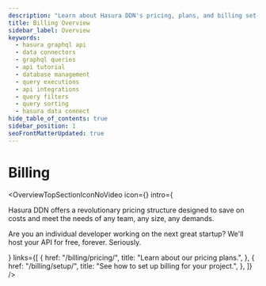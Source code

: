 ```yaml
---
description: "Learn about Hasura DDN's pricing, plans, and billing set-up."
title: Billing Overview
sidebar_label: Overview
keywords:
  - hasura graphql api
  - data connectors
  - graphql queries
  - api tutorial
  - database management
  - query executions
  - api integrations
  - query filters
  - query sorting
  - hasura data connect
hide_table_of_contents: true
sidebar_position: 1
seoFrontMatterUpdated: true
---
```



# Billing

<OverviewTopSectionIconNoVideo
  icon={<Icon />}
  intro={
    <div className="overview-text">
      <p>
        Hasura DDN offers a revolutionary pricing structure designed to save on costs and meet the needs of any team,
        any size, any demands.
      </p>
      <p>
        Are you an individual developer working on the next great startup? We'll host your API for free, forever.
        Seriously.
      </p>
    </div>
  }
  links={[
    {
      href: "/billing/pricing/",
      title: "Learn about our pricing plans.",
    },
    {
      href: "/billing/setup/",
      title: "See how to set up billing for your project.",
    },
  ]}
/>
